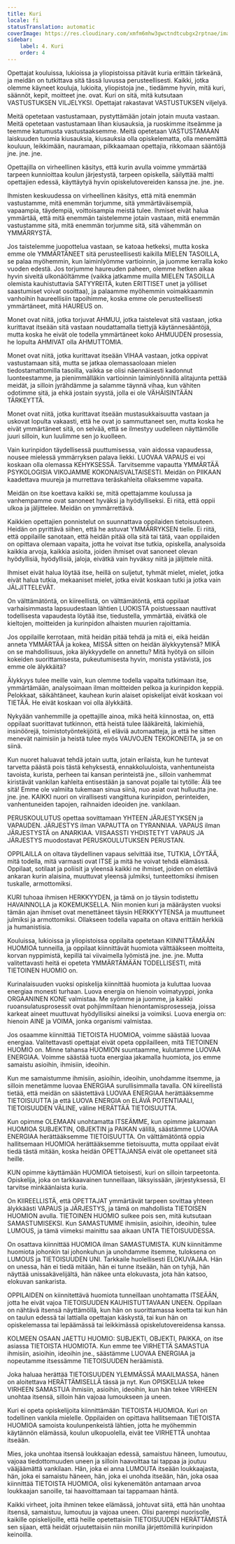 ```yaml
---
title: Kuri
locale: fi
statusTranslation: automatic
coverImage: https://res.cloudinary.com/xmfm6mhw3gwctndtcubgx2rptnae/image/upload/v1740337243/small_cover_educacion_fundamental_a051170f1c.webp
sidebar:
    label: 4. Kuri
    order: 4
---
```

Opettajat kouluissa, lukioissa ja yliopistoissa pitävät kuria erittäin tärkeänä, ja meidän on tutkittava sitä tässä luvussa perusteellisesti. Kaikki, jotka olemme käyneet kouluja, lukioita, yliopistoja jne., tiedämme hyvin, mitä kuri, säännöt, kepit, moitteet jne. ovat. Kuri on sitä, mitä kutsutaan VASTUSTUKSEN VILJELYKSI. Opettajat rakastavat VASTUSTUKSEN viljelyä.

Meitä opetetaan vastustamaan, pystyttämään jotain jotain muuta vastaan. Meitä opetetaan vastustamaan lihan kiusauksia, ja ruoskimme itseämme ja teemme katumusta vastustaaksemme. Meitä opetetaan VASTUSTAMAAN laiskuuden tuomia kiusauksia, kiusauksia olla opiskelematta, olla menemättä kouluun, leikkimään, nauramaan, pilkkaamaan opettajia, rikkomaan sääntöjä jne. jne. jne.

Opettajilla on virheellinen käsitys, että kurin avulla voimme ymmärtää tarpeen kunnioittaa koulun järjestystä, tarpeen opiskella, säilyttää maltti opettajien edessä, käyttäytyä hyvin opiskelutovereiden kanssa jne. jne. jne.

Ihmisten keskuudessa on virheellinen käsitys, että mitä enemmän vastustamme, mitä enemmän torjumme, sitä ymmärtäväisempiä, vapaampia, täydempiä, voittoisampia meistä tulee. Ihmiset eivät halua ymmärtää, että mitä enemmän taistelemme jotain vastaan, mitä enemmän vastustamme sitä, mitä enemmän torjumme sitä, sitä vähemmän on YMMÄRRYSTÄ.

Jos taistelemme juopottelua vastaan, se katoaa hetkeksi, mutta koska emme ole YMMÄRTÄNEET sitä perusteellisesti kaikilla MIELEN TASOILLA, se palaa myöhemmin, kun laiminlyömme vartioinnin, ja juomme kerralla koko vuoden edestä. Jos torjumme haureuden paheen, olemme hetken aikaa hyvin siveitä ulkonäöltämme (vaikka jatkamme muilla MIELEN TASOILLA olemista kauhistuttavia SATYYREITÄ, kuten ERITTISET unet ja yölliset saastumiset voivat osoittaa), ja palaamme myöhemmin voimakkaammin vanhoihin haureellisiin tapoihimme, koska emme ole perusteellisesti ymmärtäneet, mitä HAUREUS on.

Monet ovat niitä, jotka torjuvat AHMUU, jotka taistelevat sitä vastaan, jotka kurittavat itseään sitä vastaan noudattamalla tiettyjä käytännesääntöjä, mutta koska he eivät ole todella ymmärtäneet koko AHMUUDEN prosessia, he lopulta AHMIVAT olla AHMUTTOMIA.

Monet ovat niitä, jotka kurittavat itseään VIHAA vastaan, jotka oppivat vastustamaan sitä, mutta se jatkaa olemassaoloaan mielen tiedostamattomilla tasoilla, vaikka se olisi näennäisesti kadonnut luonteestamme, ja pienimmälläkin vartioinnin laiminlyönnillä alitajunta pettää meidät, ja silloin jyrähdämme ja salamme täynnä vihaa, kun vähiten odotimme sitä, ja ehkä jostain syystä, jolla ei ole VÄHÄISINTÄÄN TÄRKEYTTÄ.

Monet ovat niitä, jotka kurittavat itseään mustasukkaisuutta vastaan ja uskovat lopulta vakaasti, että he ovat jo sammuttaneet sen, mutta koska he eivät ymmärtäneet sitä, on selvää, että se ilmestyy uudelleen näyttämölle juuri silloin, kun luulimme sen jo kuolleen.

Vain kurinpidon täydellisessä puuttumisessa, vain aidossa vapaudessa, nousee mielessä ymmärryksen palava liekki. LUOVAA VAPAUS ei voi koskaan olla olemassa KEHYKSESSÄ. Tarvitsemme vapautta YMMÄRTÄÄ PSYKOLOGISIA VIKOJAMME KOKONAISVALTAISESTI. Meidän on PIIKAAN kaadettava muureja ja murrettava teräskahleita ollaksemme vapaita.

Meidän on itse koettava kaikki se, mitä opettajamme koulussa ja vanhempamme ovat sanoneet hyväksi ja hyödylliseksi. Ei riitä, että oppii ulkoa ja jäljittelee. Meidän on ymmärrettävä.

Kaikkien opettajien ponnistelut on suunnattava oppilaiden tietoisuuteen. Heidän on pyrittävä siihen, että he astuvat YMMÄRRYKSEN tielle. Ei riitä, että oppilaille sanotaan, että heidän pitää olla sitä tai tätä, vaan oppilaiden on opittava olemaan vapaita, jotta he voivat itse tutkia, opiskella, analysoida kaikkia arvoja, kaikkia asioita, joiden ihmiset ovat sanoneet olevan hyödyllisiä, hyödyllisiä, jaloja, eivätkä vain hyväksy niitä ja jäljittele niitä.

Ihmiset eivät halua löytää itse, heillä on suljetut, tyhmät mielet, mielet, jotka eivät halua tutkia, mekaaniset mielet, jotka eivät koskaan tutki ja jotka vain JÄLJITTELEVÄT.

On välttämätöntä, on kiireellistä, on välttämätöntä, että oppilaat varhaisimmasta lapsuudestaan lähtien LUOKISTA poistuessaan nauttivat todellisesta vapaudesta löytää itse, tiedustella, ymmärtää, eivätkä ole kieltojen, moitteiden ja kurinpidon alhaisten muurien rajoittamia.

Jos oppilaille kerrotaan, mitä heidän pitää tehdä ja mitä ei, eikä heidän anneta YMMÄRTÄÄ ja kokea, MISSÄ sitten on heidän älykkyytensä? MIKÄ on se mahdollisuus, joka älykkyydelle on annettu? Mitä hyötyä on silloin kokeiden suorittamisesta, pukeutumisesta hyvin, monista ystävistä, jos emme ole älykkäitä?

Älykkyys tulee meille vain, kun olemme todella vapaita tutkimaan itse, ymmärtämään, analysoimaan ilman moitteiden pelkoa ja kurinpidon keppiä. Pelokkaat, säikähtäneet, kauhean kurin alaiset opiskelijat eivät koskaan voi TIETÄÄ. He eivät koskaan voi olla älykkäitä.

Nykyään vanhemmille ja opettajille ainoa, mikä heitä kiinnostaa, on, että oppilaat suorittavat tutkinnon, että heistä tulee lääkäreitä, lakimiehiä, insinöörejä, toimistotyöntekijöitä, eli eläviä automaatteja, ja että he sitten menevät naimisiin ja heistä tulee myös VAUVOJEN TEKOKONEITA, ja se on siinä.

Kun nuoret haluavat tehdä jotain uutta, jotain erilaista, kun he tuntevat tarvetta päästä pois tästä kehyksestä, ennakkoluuloista, vanhentuneista tavoista, kurista, perheen tai kansan perinteistä jne., silloin vanhemmat kiristävät vankilan kahleita entisestään ja sanovat pojalle tai tytölle: Älä tee sitä! Emme ole valmiita tukemaan sinua siinä, nuo asiat ovat hulluutta jne. jne. jne. KAIKKI nuori on virallisesti vangittuna kurinpidon, perinteiden, vanhentuneiden tapojen, raihnaiden ideoiden jne. vankilaan.

PERUSKOULUTUS opettaa sovittamaan YHTEEN JÄRJESTYKSEN ja VAPAUDEN. JÄRJESTYS ilman VAPAUTTA on TYRANNIAA. VAPAUS ilman JÄRJESTYSTÄ on ANARKIAA. VIISAASSTI YHDISTETYT VAPAUS JA JÄRJESTYS muodostavat PERUSKOULUTUKSEN PERUSTAN.

OPPILAILLA on oltava täydellinen vapaus selvittää itse, TUTKIA, LÖYTÄÄ, mitä todella, mitä varmasti ovat ITSE ja mitä he voivat tehdä elämässä. Oppilaat, sotilaat ja poliisit ja yleensä kaikki ne ihmiset, joiden on elettävä ankaran kurin alaisina, muuttuvat yleensä julmiksi, tunteettomiksi ihmisen tuskalle, armottomiksi.

KURI tuhoaa ihmisen HERKKYYDEN, ja tämä on jo täysin todistettu HAVAINNOLLA ja KOKEMUKSELLA. Niin monien kuri ja määräysten vuoksi tämän ajan ihmiset ovat menettäneet täysin HERKKYYTENSA ja muuttuneet julmiksi ja armottomiksi. Ollakseen todella vapaita on oltava erittäin herkkiä ja humanistisia.

Kouluissa, lukioissa ja yliopistoissa oppilaita opetetaan KIINNITTÄMÄÄN HUOMIOA tunneilla, ja oppilaat kiinnittävät huomiota välttääkseen moitteita, korvan nyppimistä, kepillä tai viivaimella lyömistä jne. jne. jne. Mutta valitettavasti heitä ei opeteta YMMÄRTÄMÄÄN TODELLISESTI, mitä TIETOINEN HUOMIO on.

Kurinalaisuuden vuoksi opiskelija kiinnittää huomiota ja kuluttaa luovaa energiaa monesti turhaan. Luova energia on hienoin voimatyyppi, jonka ORGAANINEN KONE valmistaa. Me syömme ja juomme, ja kaikki ruoansulatusprosessit ovat pohjimmiltaan hienontamisprosesseja, joissa karkeat aineet muuttuvat hyödyllisiksi aineiksi ja voimiksi. Luova energia on: hienoin AINE ja VOIMA, jonka organismi valmistaa.

Jos osaamme kiinnittää TIETOISTA HUOMIOA, voimme säästää luovaa energiaa. Valitettavasti opettajat eivät opeta oppilailleen, mitä TIETOINEN HUOMIO on. Minne tahansa HUOMION suuntaamme, kulutamme LUOVAA ENERGIAA. Voimme säästää tuota energiaa jakamalla huomiota, jos emme samaistu asioihin, ihmisiin, ideoihin.

Kun me samaistumme ihmisiin, asioihin, ideoihin, unohdamme itsemme, ja silloin menetämme luovaa ENERGIAA surullisimmalla tavalla. ON kiireellistä tietää, että meidän on säästettävä LUOVAA ENERGIAA herättääksemme TIETOISUUTTA ja että LUOVA ENERGIA on ELÄVÄ POTENTIAALI, TIETOISUUDEN VÄLINE, väline HERÄTTÄÄ TIETOISUUTTA.

Kun opimme OLEMAAN unohtamatta ITSEÄMME, kun opimme jakamaan HUOMIOA SUBJEKTIN, OBJEKTIN ja PAIKAN välillä, säästämme LUOVAA ENERGIAA herättääksemme TIETOISUUTTA. On välttämätöntä oppia hallitsemaan HUOMIOA herättääksemme tietoisuutta, mutta oppilaat eivät tiedä tästä mitään, koska heidän OPETTAJANSA eivät ole opettaneet sitä heille.

KUN opimme käyttämään HUOMIOA tietoisesti, kuri on silloin tarpeetonta. Opiskelija, joka on tarkkaavainen tunneillaan, läksyissään, järjestyksessä, EI tarvitse minkäänlaista kuria.

On KIIREELLISTÄ, että OPETTAJAT ymmärtävät tarpeen sovittaa yhteen älykkäästi VAPAUS ja JÄRJESTYS, ja tämä on mahdollista TIETOISEN HUOMION avulla. TIETOINEN HUOMIO sulkee pois sen, mitä kutsutaan SAMASTUMISEKSI. Kun SAMASTUMME ihmisiin, asioihin, ideoihin, tulee LUMOUS, ja tämä viimeksi mainittu saa aikaan UNTA TIETOISUUDESSA.

On osattava kiinnittää HUOMIOA ilman SAMASTUMISTA. KUN kiinnitämme huomiota johonkin tai johonkuhun ja unohdamme itsemme, tuloksena on LUMOUS ja TIETOISUUDEN UNI. Tarkkaile huolellisesti ELOKUVAJAA. Hän on unessa, hän ei tiedä mitään, hän ei tunne itseään, hän on tyhjä, hän näyttää unissakävelijältä, hän näkee unta elokuvasta, jota hän katsoo, elokuvan sankarista.

OPPILAIDEN on kiinnitettävä huomiota tunneillaan unohtamatta ITSEÄÄN, jotta he eivät vajoa TIETOISUUDEN KAUHISTUTTAVAAN UNEEN. Oppilaan on nähtävä itsensä näyttämöllä, kun hän on suorittamassa koetta tai kun hän on taulun edessä tai lattialla opettajan käskystä, tai kun hän on opiskelemassa tai lepäämässä tai leikkimässä opiskelutovereidensa kanssa.

KOLMEEN OSAAN JAETTU HUOMIO: SUBJEKTI, OBJEKTI, PAIKKA, on itse asiassa TIETOISTA HUOMIOTA. Kun emme tee VIRHETTÄ SAMASTUA ihmisiin, asioihin, ideoihin jne., säästämme LUOVAA ENERGIAA ja nopeutamme itsessämme TIETOISUUDEN heräämistä.

Joka haluaa herättää TIETOISUUDEN YLEMMÄSSÄ MAAILMASSA, hänen on aloitettava HERÄTTÄMISELLÄ tässä ja nyt. Kun OPISKELIJA tekee VIRHEEN SAMASTUA ihmisiin, asioihin, ideoihin, kun hän tekee VIRHEEN unohtaa itsensä, silloin hän vajoaa lumoukseen ja uneen.

Kuri ei opeta opiskelijoita kiinnittämään TIETOISTA HUOMIOA. Kuri on todellinen vankila mielelle. Oppilaiden on opittava hallitsemaan TIETOISTA HUOMIOA samoista koulunpenkeistä lähtien, jotta he myöhemmin käytännön elämässä, koulun ulkopuolella, eivät tee VIRHETTÄ unohtaa itseään.

Mies, joka unohtaa itsensä loukkaajan edessä, samaistuu häneen, lumoutuu, vajoaa tiedottomuuden uneen ja silloin haavoittaa tai tappaa ja joutuu vääjäämättä vankilaan. Hän, joka ei anna LUMOUTA itseään loukkaajasta, hän, joka ei samaistu häneen, hän, joka ei unohda itseään, hän, joka osaa kiinnittää TIETOISTA HUOMIOA, olisi kykenemätön antamaan arvoa loukkaajan sanoille, tai haavoittamaan tai tappamaan häntä.

Kaikki virheet, joita ihminen tekee elämässä, johtuvat siitä, että hän unohtaa itsensä, samaistuu, lumoutuu ja vajoaa uneen. Olisi parempi nuorisolle, kaikille opiskelijoille, että heille opetettaisiin TIETOISUUDEN HERÄTTÄMISTÄ sen sijaan, että heidät orjuutettaisiin niin monilla järjettömillä kurinpidon keinoilla.

